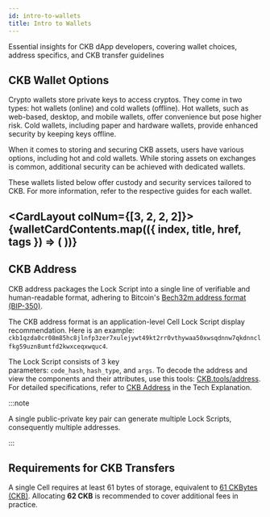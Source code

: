 ```yaml
---
id: intro-to-wallets
title: Intro to Wallets
---
```




Essential insights for CKB dApp developers, covering wallet choices, address specifics, and CKB transfer guidelines

## CKB Wallet Options

Crypto wallets store private keys to access cryptos. They come in two types: hot wallets (online) and cold wallets (offline). Hot wallets, such as web-based, desktop, and mobile wallets, offer convenience but pose higher risk. Cold wallets, including paper and hardware wallets, provide enhanced security by keeping keys offline.

When it comes to storing and securing CKB assets, users have various options, including hot and cold wallets. While storing assets on exchanges is common, additional security can be achieved with dedicated wallets.

These wallets listed below offer custody and security services tailored to CKB. For more information, refer to the respective guides for each wallet.

<CardLayout colNum={[3, 2, 2, 2]}>
  {walletCardContents.map(({ index, title, href, tags }) => (
    <WalletCard key={index} title={title} href={href} tags={tags} />
  ))}
</CardLayout>
---

## CKB Address

CKB address packages the <Tooltip>Lock Script</Tooltip> into a single line of verifiable and human-readable format, adhering to Bitcoin's [Bech32m address format (BIP-350)](https://github.com/sipa/bips/blob/bip-bech32m/bip-0350.mediawiki).

The CKB address format is an application-level Cell Lock Script display recommendation.
Here is an example: `ckb1qzda0cr08m85hc8jlnfp3zer7xulejywt49kt2rr0vthywaa50xwsqdnnw7qkdnnclfkg59uzn8umtfd2kwxceqxwquc4`.

The Lock Script consists of 3 key parameters: `code_hash`, `hash_type`, and `args`. To decode the address and view the components and their attributes, use this tools: [CKB.tools/address](https://ckb.tools/).
For detailed specifications, refer to [CKB Address](/docs/tech-explanation/ckb-address) in the Tech Explanation.

:::note

A single public-private key pair can generate multiple Lock Scripts, consequently multiple addresses.

:::

## Requirements for CKB Transfers

A single Cell requires at least 61 bytes of storage, equivalent to [61 CKBytes (CKB)](/docs/tech-explanation/capacity-mini). Allocating **62 CKB** is recommended to cover additional fees in practice.

